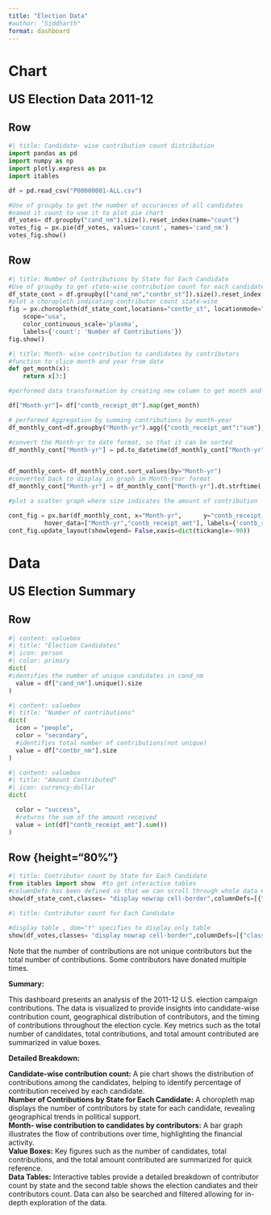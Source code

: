 ```yaml
---
title: "Election Data"
#author: "Siddharth"
format: dashboard
---
```

# Chart

::: {.heading}
**US Election Data 2011-12**
:::

<style>.heading{ font-size: 24px; margin-left :auto ; margin-right:auto}</style>



## Row {height="55%"}

```python
#| title: Candidate- wise contribution count distribution
import pandas as pd
import numpy as np
import plotly.express as px  
import itables  

df = pd.read_csv("P00000001-ALL.csv")

#Use of groupby to get the number of occurances of all candidates 
#named it count to use it to plot pie chart
df_votes= df.groupby("cand_nm").size().reset_index(name="count")
votes_fig = px.pie(df_votes, values='count', names='cand_nm')
votes_fig.show()

```
## Row {height="60%"}

```python
#| title: Number of Contributions by State for Each Candidate
#Use of groupby to get state-wise contribution count for each candidate
df_state_cont = df.groupby(["cand_nm","contbr_st"]).size().reset_index(name='count')
#plot a choropleth indicating contributor count state-wise
fig = px.choropleth(df_state_cont,locations="contbr_st", locationmode="USA-states", color="count", animation_frame='cand_nm',
    scope="usa",
    color_continuous_scale='plasma',
    labels={'count': 'Number of Contributions'})
fig.show()
```
```python
#| title: Month- wise contribution to candidates by contributors
#function to slice month and year from date
def get_month(x):
    return x[3:]

#performed data transformation by creating new column to get month and year of contribution

df["Month-yr"]= df["contb_receipt_dt"].map(get_month)

# performed Aggregation by summing contributions by month-year 
df_monthly_cont=df.groupby("Month-yr").agg({"contb_receipt_amt":"sum"}).reset_index()

#convert the Month-yr to date format, so that it can be sorted
df_monthly_cont["Month-yr"] = pd.to_datetime(df_monthly_cont["Month-yr"],format= "%b-%y")


df_monthly_cont= df_monthly_cont.sort_values(by="Month-yr")
#converted back to display in graph im Month-Year format
df_monthly_cont["Month-yr"] = df_monthly_cont["Month-yr"].dt.strftime('%b-%Y')

#plot a scatter graph where size indicates the amount of contribution

cont_fig = px.bar(df_monthly_cont, x="Month-yr",      y="contb_receipt_amt",
          hover_data=["Month-yr","contb_receipt_amt"], labels={'contb_receipt_amt':'Amount received','Month-yr':'Month- Year'}, height=300)
cont_fig.update_layout(showlegend= False,xaxis=dict(tickangle=-90))
```



# Data
::: {.heading}
**US Election Summary**
:::

<style>.heading{ font-size: 24px; margin-left :auto ; margin-right:auto}</style>

## Row {height="20%"}

```python
#| content: valuebox
#| title: "Election Candidates"
#| icon: person
#| color: primary
dict(
#identifies the number of unique candidates in cand_nm
  value = df["cand_nm"].unique().size
)
```

```python
#| content: valuebox
#| title: "Number of contributions"
dict(
  icon = "people",
  color = "secondary",
  #identifies total number of contributions(not unique)
  value = df["contbr_nm"].size
)
```
```python
#| content: valuebox
#| title: "Amount Contributed"
#| icon: currency-dollar
dict(

  color = "success",
  #returns the sum of the amount received
  value = int(df["contb_receipt_amt"].sum())
)
```


## Row {height="80%"}{.tabset}
 
```python
#| title: Contributor count by State for Each Candidate
from itables import show  #to get interactive tables
#columnDefs has been defined so that we can scroll through whole data #without increasing the page layout size
show(df_state_cont,classes= "display nowrap cell-border",columnDefs=[{"className": "dt-center", "targets": "_all"}], scrollCollapse=True, paging=False,style=";margin-top:auto; margin-bottom:auto;")
```

```python
#| title: Contributor count for Each Candidate

#display table , dom="t" specifies to display only table
show(df_votes,classes= "display nowrap cell-border",columnDefs=[{"className": "dt-center", "targets": "_all"}], scrollCollapse=True, paging=False, dom="t",style=";margin-top:auto; margin-bottom:auto;")
```



::: {.card title="Details"}

::: {.callout-note}
Note that the number of contributions are not unique contributors but the total number of contributions. Some contributors have donated multiple times.
:::
**Summary:**<br>

This dashboard presents an analysis of the 2011-12 U.S. election campaign contributions. The data is visualized to provide insights into candidate-wise contribution count, geographical distribution of contributors, and the timing of contributions throughout the election cycle. Key metrics such as the total number of candidates, total contributions, and total amount contributed are summarized in value boxes.
<br>

**Detailed Breakdown:**<br>

**Candidate-wise contribution count:** A pie chart shows the distribution of contributions among the candidates, helping to identify percentage of contribution received by each candidate.<br>
**Number of Contributions by State for Each Candidate:** A choropleth map displays the number of contributors by state for each candidate, revealing geographical trends in political support.<br>
**Month- wise contribution to candidates by contributors:** A bar graph illustrates the flow of contributions over time, highlighting the financial activity.<br>
**Value Boxes:** Key figures such as the number of candidates, total contributions, and the total amount contributed are summarized for quick reference.<br>
**Data Tables:** Interactive tables provide a detailed breakdown of contributor count by state and the second table shows the election candiates and their contributors count. Data can also be searched and filtered allowing for in-depth exploration of the data. 

:::


